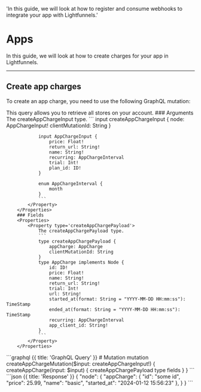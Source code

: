 
  'In this guide, we will look at how to register and consume webhooks to integrate your app with Lightfunnels.'

# Apps

In this guide, we will look at how to create charges for your app in Lightfunnels.

---

## Create app charges

To create an app charge, you need to use the following GraphQL mutation:

<Row>
  <Col>
    This query allows you to retrieve all stores on your account.
		### Arguments 
		<Properties> 
			<Property type="createAppChargeInput!">
				The createAppChargeInput type.
				```
				input createAppChargeInput {
					node: AppChargeInput!
					clientMutationId: String
				}

				input AppChargeInput {
					price: Float!
					return_url: String!
					name: String!
					recurring: AppChargeInterval
					trial: Int!
					plan_id: ID!
				}

				enum AppChargeInterval {
					month
				}
				```
			</Property>
		</Properties>
		### Fields 
		<Properties>	
			<Property type='createAppChargePayload'>
				The createAppChargePayload type.
				```
				type createAppChargePayload {
					appCharge: AppCharge
					clientMutationId: String
				}
				type AppCharge implements Node {
					id: ID!
					price: Float!
					name: String!
					return_url: String!
					trial: Int!
					url: String!
					started_at(format: String = "YYYY-MM-DD HH:mm:ss"): TimeStamp
					ended_at(format: String = "YYYY-MM-DD HH:mm:ss"): TimeStamp
					recurring: AppChargeInterval
					app_client_id: String!
				}
				```
			</Property>
		</Properties>	

  </Col>
  <Col sticky>
    <CodeGroup title="Request" tag="POST" label="https://services.lightfunnels.com/api/v2">
			```graphql {{ title: 'GraphQL Query' }}
			# Mutation
			mutation createAppChargeMutation($input: createAppChargeInput!) {
				createAppCharge(input: $input) {
					createAppChargePayload type fields
				}
			}
			```
    </CodeGroup>
    ```json {{ title: 'Response' }}
    {
			"node": {
				"appCharge": {
					"id": "some id",
					"price": 25.99,
					"name": "basic",
					"started_at": "2024-01-12 15:56:23"
				},
			}
		}
    ```
  </Col>
</Row>
